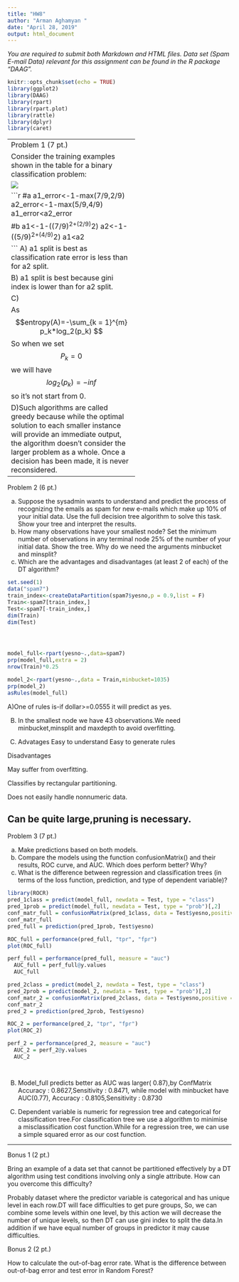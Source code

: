 ---
title: "HW8"
author: "Arman Aghamyan "
date: "April 28, 2019"
output: html_document
---
<i>
You are required to submit both Markdown and HTML files. Data set (Spam E-mail Data) relevant for this assignment can be found in the R package "DAAG". 
</i>

```{r setup, include=FALSE}
knitr::opts_chunk$set(echo = TRUE)
library(ggplot2)
library(DAAG)
library(rpart)
library(rpart.plot)
library(rattle)
library(dplyr)
library(caret)
```

----------------------------------------
Problem 1 (7 pt.)

Consider the training examples shown in the table for a binary classification problem: <br>

![](Capture.PNG)
<p>
a.  What is the best split (between a1 and a2) according to the classification error rate? Show calculations in R.
b. What is the best split (between a1 and a2) according to the Gini index? Show calculations in R. Which attribute would the decision tree algorithm choose? Why?
c. Why does not entropy start with 0?
d. Why DT is called a greedy algorithm?


```{r}
#a
a1_error<-1-max(7/9,2/9)
a2_error<-1-max(5/9,4/9)
a1_error<a2_error

#b
a1<-1-((7/9)^2+(2/9)^2)
a2<-1-((5/9)^2+(4/9)^2) 
a1<a2

```
A) a1 split is best as classification rate error is less than for a2 split.

B) a1 split is best  because gini index is lower than for a2 split.

C)

As 
$$entropy(A)=-\sum_{k = 1}^{m} p_k*log_2(p_k) $$
So when we set 
$$P_k=0$$ 
we will have
$$log_2(p_k)=-inf$$
so it's not start from 0.

D)Such algorithms are called greedy because while the optimal solution to each smaller instance will provide an immediate output, the algorithm doesn't consider the larger problem as a whole. Once a decision has been made, it is never reconsidered.
---------------------------------------

Problem 2 (6 pt.)

a. Suppose the sysadmin wants to understand and predict the process of recognizing the emails as spam for new e-mails which make up 10% of your initial data. Use the full decision tree algorithm to solve this task. Show your tree and interpret the results. <br>
b. How many observations have your smallest node? Set the minimum number of observations in any terminal node 25% of the number of your initial data. Show the tree. Why do we need the arguments minbucket
and minsplit?<br>
c. Which are the advantages and disadvantages (at least 2 of each) of the DT algorithm? 

```{r}
set.seed(1)
data("spam7")
train_index<-createDataPartition(spam7$yesno,p = 0.9,list = F)
Train<-spam7[train_index,]
Test<-spam7[-train_index,]
dim(Train)
dim(Test)




model_full<-rpart(yesno~.,data=spam7)
prp(model_full,extra = 2)
nrow(Train)*0.25

model_2<-rpart(yesno~.,data = Train,minbucket=1035)
prp(model_2)
asRules(model_full)
```

A)One of rules is-if dollar>=0.0555 it will predict as yes. 

B) In the smallest node we have 43 observations.We need minbucket,minsplit and maxdepth to avoid overfitting.

C) Advatages
 Easy to understand
 Easy to generate rules
 
 Disadvantages
 
May suffer from overfitting.

Classifies by rectangular partitioning.

Does not easily handle nonnumeric data.

Can be quite large,pruning is necessary.
----------------------------------------


Problem 3 (7 pt.)

a. Make predictions based on both models.
b. Compare the models using the function confusionMatrix() and their results, ROC curve, and AUC. Which does perform better? Why? 
c. What is the difference between regression and classification trees (in terms of the loss function, prediction, and type of dependent variable)?


```{r}
library(ROCR)
pred_1class = predict(model_full, newdata = Test, type = "class")
pred_1prob = predict(model_full, newdata = Test, type = "prob")[,2]
conf_matr_full = confusionMatrix(pred_1class, data = Test$yesno,positive = "y")
conf_matr_full
pred_full = prediction(pred_1prob, Test$yesno)

ROC_full = performance(pred_full, "tpr", "fpr")
plot(ROC_full)

perf_full = performance(pred_full, measure = "auc")
  AUC_full = perf_full@y.values
  AUC_full

```

```{r}
pred_2class = predict(model_2, newdata = Test, type = "class")
pred_2prob = predict(model_2, newdata = Test, type = "prob")[,2]
conf_matr_2 = confusionMatrix(pred_2class, data = Test$yesno,positive = "y")
conf_matr_2
pred_2 = prediction(pred_2prob, Test$yesno)

ROC_2 = performance(pred_2, "tpr", "fpr")
plot(ROC_2)

perf_2 = performance(pred_2, measure = "auc")
  AUC_2 = perf_2@y.values
  AUC_2




```
B) Model_full predicts better as AUC was larger( 0.87),by ConfMatrix  Accuracy : 0.8627,Sensitivity : 0.8471,
   while model with minbucket have AUC(0.77), Accuracy : 0.8105,Sensitivity : 0.8730 

C) Dependent variable is numeric for  regression tree and categorical for classification tree.For classification tree we use a algorithm to minimise a misclassification cost function.While for a regression tree, we can use a simple squared error as our cost function.

----------------------------------------
Bonus 1 (2 pt.)

Bring an example of a data set that cannot be partitioned effectively by a DT algorithm using test conditions involving only a single attribute. How can you overcome this difficulty?
 

Probably dataset where the predictor variable  is categorical  and  has unique level in each row.DT will face difficulties to get pure groups, So, we can combine some levels within one level, by this action we will decrease the number of unique levels, so then DT can use gini index to split the data.In addition if we have equal number of groups in predictor it may cause difficulties.




Bonus 2 (2 pt.)

How to calculate the out-of-bag error rate.
What is the difference between out-of-bag error and test error in Random Forest?
